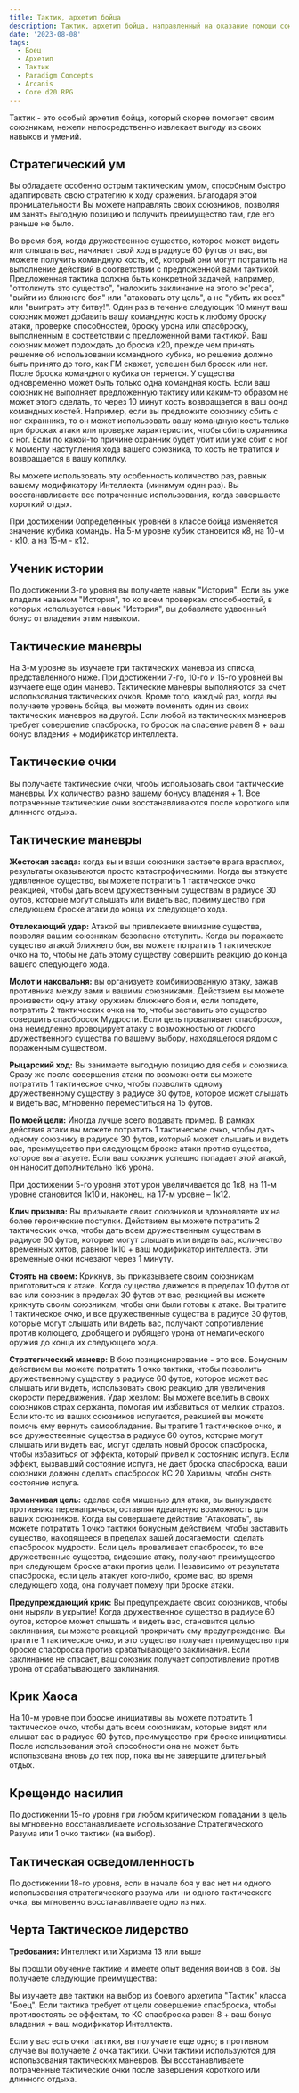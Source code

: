 ```yaml
---
title: Тактик, архетип бойца
description: Тактик, архетип бойца, направленный на оказание помощи союзникам на поле боя.
date: '2023-08-08'
tags:
  - Боец
  - Архетип
  - Тактик
  - Paradigm Concepts
  - Arcanis
  - Core d20 RPG
---
```


Тактик - это особый архетип бойца, который скорее помогает своим союзникам, нежели непосредственно извлекает выгоду из своих навыков и умений.

## Стратегический ум

Вы обладаете особенно острым тактическим умом, способным быстро адаптировать свою стратегию к ходу сражения. Благодаря этой проницательности Вы можете направлять своих союзников, позволяя им занять выгодную позицию и получить преимущество там, где его раньше не было.

Во время боя, когда дружественное существо, которое может видеть или слышать вас, начинает свой ход в радиусе 60 футов от вас, вы можете получить командную кость, к6, который они могут потратить на выполнение действий в соответствии с предложенной вами тактикой. Предложенная тактика должна быть конкретной задачей, например, "оттолкнуть это существо", "наложить заклинание на этого эс'реса", "выйти из ближнего боя" или "атаковать эту цель", а не "убить их всех" или "выиграть эту битву!". Один раз в течение следующих 10 минут ваш союзник может добавить вашу командную кость к любому броску атаки, проверке способностей, броску урона или спасброску, выполненным в соответствии с предложенной вами тактикой. Ваш союзник может подождать до броска к20, прежде чем принять решение об использовании командного кубика, но решение должно быть принято до того, как ГМ скажет, успешен был бросок или нет. После броска командного кубика он теряется. У существа одновременно может быть только одна командная кость. Если ваш союзник не выполняет предложенную тактику или каким-то образом не может этого сделать, то через 10 минут кость возвращается в ваш фонд командных костей. Например, если вы предложите союзнику сбить с ног охранника, то он может использовать вашу командную кость только при бросках атаки или проверке характеристик, чтобы сбить охранника с ног. Если по какой-то причине охранник будет убит или уже сбит с ног к моменту наступления хода вашего союзника, то кость не тратится и возвращается в вашу копилку.

Вы можете использовать эту особенность количество раз, равных вашему модификатору Интеллекта (минимум один раз). Вы восстанавливаете все потраченные использования, когда завершаете короткий отдых.

При достижении 0определенных уровней в классе бойца изменяется значение кубика команды. На 5-м уровне кубик становится к8, на 10-м - к10, а на 15-м - к12.

## Ученик истории

По достижении 3-го уровня вы получаете навык "История". Если вы уже владели навыком "История", то ко всем проверкам способностей, в которых используется навык "История", вы добавляете удвоенный бонус от владения этим навыком.

## Тактические маневры

На 3-м уровне вы изучаете три тактических маневра из списка, представленного ниже. При достижении 7-го, 10-го и 15-го уровней вы изучаете еще один маневр. Тактические маневры выполняются за счет использования тактических очков. Кроме того, каждый раз, когда вы получаете уровень бойца, вы можете поменять один из своих тактических маневров на другой. Если любой из тактических маневров требует совершение спасброска, то бросок на спасение равен 8 + ваш бонус владения + модификатор интеллекта.

## Тактические очки

Вы получаете тактические очки, чтобы использовать свои тактические маневры. Их количество равно вашему бонусу владения + 1. Все потраченные тактические очки восстанавливаются после короткого или длинного отдыха.

## Тактические маневры

**Жестокая засада:** когда вы и ваши союзники застаете врага врасплох, результаты оказываются просто катастрофическими. Когда вы атакуете удивленное существо, вы можете потратить 1 тактическое очко реакцией, чтобы дать всем дружественным существам в радиусе 30 футов, которые могут слышать или видеть вас, преимущество при следующем броске атаки до конца их следующего хода.

**Отвлекающий удар:** Атакой вы привлекаете внимание существа, позволяя вашим союзникам безопасно отступить. Когда вы поражаете существо атакой ближнего боя, вы можете потратить 1 тактическое очко на то, чтобы не дать этому существу совершить реакцию до конца вашего следующего хода.

**Молот и наковальня:** вы организуете комбинированную атаку, зажав противника между вами и вашими союзниками. Действием вы можете произвести одну атаку оружием ближнего боя и, если попадете, потратить 2 тактических очка на то, чтобы заставить это существо совершить спасбросок Мудрости. Если цель проваливает спасбросок, она немедленно провоцирует атаку с возможностью от любого дружественного существа по вашему выбору, находящегося рядом с пораженным существом.

**Рыцарский ход:** Вы занимаете выгодную позицию для себя и союзника. Сразу же после совершения атаки по возможности вы можете потратить 1 тактическое очко, чтобы позволить одному дружественному существу в радиусе 30 футов, которое может слышать и видеть вас, мгновенно переместиться на 15 футов.

**По моей цели:** Иногда лучше всего подавать пример. В рамках действия атаки вы можете потратить 1 тактическое очко, чтобы дать одному союзнику в радиусе 30 футов, который может слышать и видеть вас, преимущество при следующем броске атаки против существа, которое вы атакуете. Если ваш союзник успешно попадает этой атакой, он наносит дополнительно 1к6 урона.

При достижении 5-го уровня этот урон увеличивается до 1к8, на 11-м уровне становится 1к10 и, наконец, на 17-м уровне – 1к12.

**Клич призыва:** Вы призываете своих союзников и вдохновляете их на более героические поступки. Действием вы можете потратить 2 тактических очка, чтобы дать всем дружественным существам в радиусе 60 футов, которые могут слышать или видеть вас, количество временных хитов, равное 1к10 + ваш модификатор интеллекта. Эти временные очки исчезают через 1 минуту.

**Стоять на своем:** Крикнув, вы приказываете своим союзникам приготовиться к атаке. Когда существо движется в пределах 10 футов от вас или союзник в пределах 30 футов от вас, реакцией вы можете крикнуть своим союзникам, чтобы они были готовы к атаке. Вы тратите 1 тактическое очко, и все дружественные существа в радиусе 30 футов, которые могут слышать или видеть вас, получают сопротивление против колющего, дробящего и рубящего урона от немагического оружия до конца их следующего хода.

**Стратегический маневр:** В бою позиционирование - это все. Бонусным действием вы можете потратить 1 очко тактики, чтобы позволить дружественному существу в радиусе 60 футов, которое может вас слышать или видеть, использовать свою реакцию для увеличения скорости передвижения.
Удар жезлом: Вы можете вселить в своих союзников страх сержанта, помогая им избавиться от мелких страхов. Если кто-то из ваших союзников испугается, реакцией вы можете помочь ему вернуть самообладание. Вы тратите 1 тактическое очко, и все дружественные существа в радиусе 60 футов, которые могут слышать или видеть вас, могут сделать новый бросок спасброска, чтобы избавиться от эффекта, который привел к состоянию испуга. Если эффект, вызвавший состояние испуга, не дает броска спасброска, ваши союзники должны сделать спасбросок КС 20 Харизмы, чтобы снять состояние испуга.

**Заманчивая цель:** сделав себя мишенью для атаки, вы вынуждаете противника перенапрячься, оставляя идеальную возможность для ваших союзников. Когда вы совершаете действие "Атаковать", вы можете потратить 1 очко тактики бонусным действием, чтобы заставить существо, находящееся в пределах вашей досягаемости, сделать спасбросок мудрости. Если цель проваливает спасбросок, то все дружественные существа, видевшие атаку, получают преимущество при следующем броске атаки против цели. Независимо от результата спасброска, если цель атакует кого-либо, кроме вас, во время следующего хода, она получает помеху при броске атаки.

**Предупреждающий крик:** Вы предупреждаете своих союзников, чтобы они ныряли в укрытие! Когда дружественное существо в радиусе 60 футов, которое может слышать и видеть вас, становится целью заклинания, вы можете реакцией прокричать ему предупреждение. Вы тратите 1 тактическое очко, и это существо получает преимущество при броске спасброска против срабатывающего заклинания. Если заклинание не спасает, ваш союзник получает сопротивление против урона от срабатывающего заклинания.

## Крик Хаоса

На 10-м уровне при броске инициативы вы можете потратить 1 тактическое очко, чтобы дать всем союзникам, которые видят или слышат вас в радиусе 60 футов, преимущество при броске инициативы. После использования этой способности она не может быть использована вновь до тех пор, пока вы не завершите длительный отдых.

## Крещендо насилия

По достижении 15-го уровня при любом критическом попадании в цель вы мгновенно восстанавливаете использование Стратегического Разума или 1 очко тактики (на выбор).

## Тактическая осведомленность

По достижении 18-го уровня, если в начале боя у вас нет ни одного использования стратегического разума или ни одного тактического очка, вы мгновенно восстанавливаете одно из них.

## Черта Тактическое лидерство

**Требования:** Интеллект или Харизма 13 или выше

Вы прошли обучение тактике и имеете опыт ведения воинов в бой. Вы получаете следующие преимущества:

Вы изучаете две тактики на выбор из боевого архетипа "Тактик" класса "Боец". Если тактика требует от цели совершение спасброска, чтобы противостоять ее эффектам, то КС спасброска равен 8 + ваш бонус владения + ваш модификатор Интеллекта.

Если у вас есть очки тактики, вы получаете еще одно; в противном случае вы получаете 2 очка тактики. Очки тактики используются для использования тактических маневров. Вы восстанавливаете потраченные тактические очки после завершения короткого или длинного отдыха.
